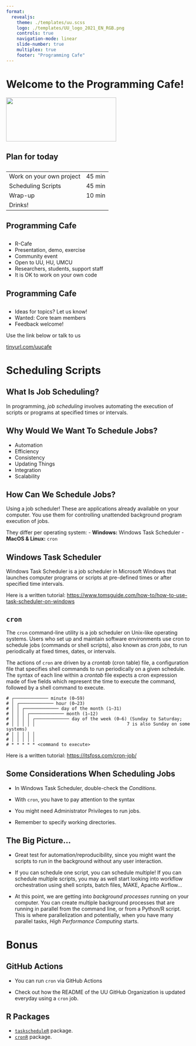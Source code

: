 ```yaml
---
format:
  revealjs:
    theme: ./templates/uu.scss
    logo: ./templates/UU_logo_2021_EN_RGB.png
    controls: true
    navigation-mode: linear
    slide-number: true
    multiplex: true
    footer: "Programming Cafe"
---
```


# Welcome to the Programming Cafe! {background-color="#FFCD00"}

![](./templates/UU_logo_2021_EN_RGB.png){.absolute top=-200 left=-240 width="300" height="120"}

## Plan for today

::: {style="text-align: left; margin-top: 2em"}

|    |    |
|------------------------------|-------------|
| Work on your own project | 45 min |
| Scheduling Scripts | 45 min |
| Wrap-up | 10 min |
| Drinks! |

:::

## Programming Cafe

::: {style="text-align: left; margin-top: 2em"}

-    R-Cafe
-    Presentation, demo, exercise
-    Community event
-    Open to UU, HU, UMCU
-    Researchers, students, support staff
-    It is OK to work on your own code

:::

## Programming Cafe

::: {style="text-align: left; margin-top: 2em"}

-    Ideas for topics? Let us know!
-    Wanted: Core team members
-    Feedback welcome! 

Use the link below or talk to us

[tinyurl.com/uucafe](https://tinyurl.com/uucafe)

:::

# Scheduling Scripts {background-color="#FFCD00"}

## What Is Job Scheduling?

In programming, _job scheduling_ involves automating the execution of scripts or programs at specified times or intervals.

## Why Would We Want To Schedule Jobs? {.smaller}

- Automation 
- Efficiency 
- Consistency 
- Updating Things 
- Integration 
- Scalability 

## How Can We Schedule Jobs?

Using a job scheduler! These are applications already available on your computer. You use them for controlling unattended background program execution of jobs.

They differ per operating system:
- **Windows:** Windows Task Scheduler
- **MacOS & Linux:** `cron`

## Windows Task Scheduler

Windows Task Scheduler is a job scheduler in Microsoft Windows that launches computer programs or scripts at pre-defined times or after specified time intervals. 

Here is a written tutorial: [https://www.tomsguide.com/how-to/how-to-use-task-scheduler-on-windows]()

## `cron` {.smaller .scrollable}

The `cron` command-line utility is a job scheduler on Unix-like operating systems. Users who set up and maintain software environments use cron to schedule jobs (commands or shell scripts), also known as _cron jobs_, to run periodically at fixed times, dates, or intervals.

The actions of `cron` are driven by a _crontab_ (cron table) file, a configuration file that specifies shell commands to run periodically on a given schedule. The syntax of each line within a _crontab_ file expects a cron expression made of five fields which represent the time to execute the command, followed by a shell command to execute.

```
# ┌───────────── minute (0–59)
# │ ┌───────────── hour (0–23)
# │ │ ┌───────────── day of the month (1–31)
# │ │ │ ┌───────────── month (1–12)
# │ │ │ │ ┌───────────── day of the week (0–6) (Sunday to Saturday;
# │ │ │ │ │                                   7 is also Sunday on some systems)
# │ │ │ │ │
# │ │ │ │ │
# * * * * * <command to execute>
```

Here is a written tutorial: [https://itsfoss.com/cron-job/](https://itsfoss.com/cron-job/) 

## Some Considerations When Scheduling Jobs

- In Windows Task Scheduler, double-check the _Conditions_.  

- With `cron`, you have to pay attention to the syntax

- You might need Administrator Privileges to run jobs.

- Remember to specify working directories. 

## The Big Picture... {.smaller}

- Great test for automation/reproducibility, since you might want the scripts to run in the background without any user interaction. 

- If you can schedule one script, you can schedule multiple! If you can schedule multiple scripts, you may as well start looking into workflow orchestration using shell scripts, batch files, MAKE, Apache Airflow...

- At this point, we are getting into _background processes_ running on your computer. You can create multiple background processes that are running in parallel from the command line, or from a Python/R script. This is where parallelization and potentially, when you have many parallel tasks, _High Performance Computing_ starts.

# Bonus {background-color="#FFCD00"}

## GitHub Actions

- You can run `cron` via GitHub Actions

- Check out how the README of the UU GitHub Organization is updated everyday using a `cron` job.

## R Packages

- [`taskscheduleR`](https://cran.r-project.org/web/packages/taskscheduleR/vignettes/taskscheduleR.html) package.
- [`cronR`](https://github.com/bnosac/cronR) package.




